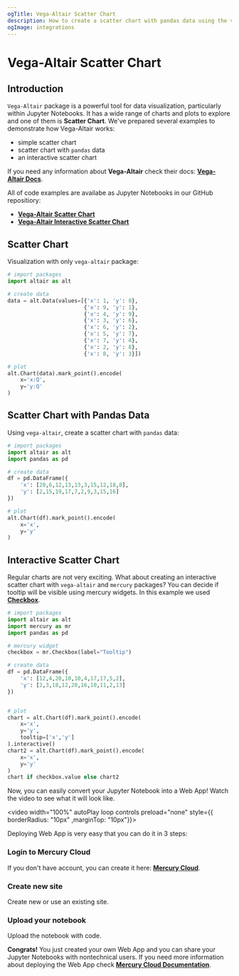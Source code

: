 ```yaml
---
ogTitle: Vega-Altair Scatter Chart 
description: How to create a scatter chart with pandas data using the vega-altair (Python package) in Jupyter Notebook.
ogImage: integrations
---
```



# Vega-Altair Scatter Chart

## Introduction

`Vega-Altair` package is a powerful tool for data visualization, particularly within Jupyter Notebooks. It has a wide range of charts and plots to explore and one of them is **Scatter Chart**. We've prepared several examples to demonstrate how Vega-Altair works:

- simple scatter chart  
- scatter chart with `pandas` data
- an interactive scatter chart 

If you need any information about **Vega-Altair** check their docs: [**Vega-Altair Docs**](https://altair-viz.github.io/).

All of code examples are availabe as Jupyter Notebooks in our GitHub repositiory:
- [**Vega-Altair Scatter Chart**](https://github.com/mljar/mercury-integrations/blob/main/visualizations/vega-altair/vega-altair-scatter-chart.ipynb)
- [**Vega-Altair Interactive Scatter Chart**](https://github.com/mljar/mercury-integrations/blob/main/visualizations/vega-altair/vega-altair-interactive-scatter-chart.ipynb)

## Scatter Chart 

Visualization with only `vega-altair` package:

```python 
# import packages 
import altair as alt 

# create data  
data = alt.Data(values=[{'x': 1, 'y': 8},
                        {'x': 9, 'y': 1},
                        {'x': 4, 'y': 9},
                        {'x': 3, 'y': 6},
                        {'x': 6, 'y': 2},
                        {'x': 5, 'y': 7},
                        {'x': 7, 'y': 4},
                        {'x': 2, 'y': 8},
                        {'x': 8, 'y': 3}])

# plot 
alt.Chart(data).mark_point().encode(
    x='x:Q',
    y='y:Q'
)
```

<Screenshot src={simplechartPng} alt="Simple vega-altair scatter chart" />

## Scatter Chart with Pandas Data 

Using `vega-altair`, create a scatter chart with `pandas` data:

```python 
# import packages 
import altair as alt 
import pandas as pd 

# create data 
df = pd.DataFrame({
    'x': [20,6,12,13,13,3,15,12,18,8],
    'y': [2,15,19,17,7,2,9,3,15,16]
})

# plot 
alt.Chart(df).mark_point().encode(
    x='x',
    y='y'
)
```

<Screenshot src={pandaschartPng} alt="Vega-altair scatter chart with pandas data." />

## Interactive Scatter Chart 

Regular charts are not very exciting. What about creating an interactive scatter chart with `vega-altair` and `mercury` packages? You can decide if tooltip will be visible using mercury widgets. In this example we used [**Checkbox**](https://runmercury.com/docs/input-widgets/checkbox/).

```python 
# import packages 
import altair as alt 
import mercury as mr 
import pandas as pd 
```

```python 
# mercury widget
checkbox = mr.Checkbox(label="Tooltip")
```

```python
# create data 
df = pd.DataFrame({
    'x': [12,4,20,10,10,4,17,17,5,2],
    'y': [2,3,18,12,20,16,10,11,2,13]
})


# plot 
chart = alt.Chart(df).mark_point().encode(
    x='x',
    y='y',
    tooltip=['x','y']
).interactive()
chart2 = alt.Chart(df).mark_point().encode(
    x='x',
    y='y'
)
chart if checkbox.value else chart2
```

Now, you can easily convert your Jupyter Notebook into a Web App! Watch the video to see what it will look like.

<video width="100%" autoPlay loop controls preload="none" style={{ borderRadius: "10px" ,marginTop: "10px"}}>
  <source
    src="/images/integrations/vega-altair/scatter-chart/vega-altair-mercury.mp4"
    type="video/mp4"
  />
</video>

Deploying Web App is very easy that you can do it in 3 steps:

<div className="steps-container">

### Login to Mercury Cloud

If you don't have account, you can create it here: [**Mercury Cloud**](https://cloud.runmercury.com/register).

### Create new site

Create new or use an existing site. 

### Upload your notebook

Upload the notebook with code.

</div>

**Congrats!** You just created your own Web App and you can share your Jupyter Notebooks with nontechnical users. If you need more information about deploying the Web App check [**Mercury Cloud Documentation**](https://runmercury.com/docs/cloud/).